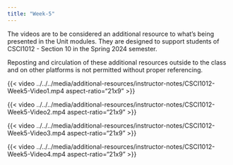 ```yaml
---
title: "Week-5"
---
```


:::{.callout-warning}
The videos are to be considered an additional resource to what's being presented in the Unit modules. They are designed to support students of CSCI1012 - Section 10 in the Spring 2024 semester. 

Reposting and circulation of these additional resources outside to the class and on other platforms is not permitted without proper referencing.
:::

{{< video ../../../media/additional-resources/instructor-notes/CSCI1012-Week5-Video1.mp4 aspect-ratio="21x9" >}}

{{< video ../../../media/additional-resources/instructor-notes/CSCI1012-Week5-Video2.mp4 aspect-ratio="21x9" >}}

{{< video ../../../media/additional-resources/instructor-notes/CSCI1012-Week5-Video3.mp4 aspect-ratio="21x9" >}}

{{< video ../../../media/additional-resources/instructor-notes/CSCI1012-Week5-Video4.mp4 aspect-ratio="21x9" >}}